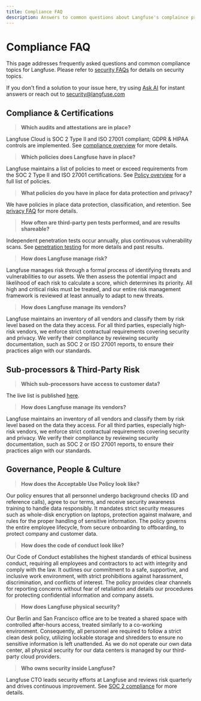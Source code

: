 ```yaml
---
title: Compliance FAQ
description: Answers to common questions about Langfuse's complaince practices.
---
```


# Compliance FAQ

This page addresses frequently asked questions and common compliance topics for Langfuse. Please refer to [security FAQs](/security/security-faq) for details on security topics.

If you don't find a solution to your issue here, try using [Ask AI](/docs/ask-ai) for instant answers or reach out to security@langfuse.com


## Compliance & Certifications

> **Which audits and attestations are in place?**

Langfuse Cloud is SOC 2 Type II and ISO 27001 compliant; GDPR & HIPAA controls are implemented. See [compliance overview](/security/soc2) for more details.

> **Which policies does Langfuse have in place?**

Langfuse maintains a list of policies to meet or exceed requirements from the SOC 2 Type II and ISO 27001 certifications. See [Policy overview](/security/policies) for a full list of policies.

> **What policies do you have in place for data protection and privacy?**

We have policies in place data protection, classification, and retention. See [privacy FAQ](security/privacy-faq) for more details.

> **How often are third‑party pen tests performed, and are results shareable?**

Independent penetration tests occur annually, plus continuous vulnerability scans. See [penetration testing](/security/penetration-testing) for more details and past results.

> **How does Langfuse manage risk?**

Langfuse manages risk through a formal process of identifying threats and vulnerabilities to our assets. We then assess the potential impact and likelihood of each risk to calculate a score, which determines its priority. All high and critical risks must be treated, and our entire risk management framework is reviewed at least annually to adapt to new threats.

> **How does Langfuse manage its vendors?**

Langfuse maintains an inventory of all vendors and classify them by risk level based on the data they access. For all third parties, especially high-risk vendors, we enforce strict contractual requirements covering security and privacy. We verify their compliance by reviewing security documentation, such as SOC 2 or ISO 27001 reports, to ensure their practices align with our standards.


## Sub‑processors & Third‑Party Risk

> **Which sub‑processors have access to customer data?**

The live list is published [here](/security/subprocessors).

> **How does Langfuse manage its vendors?**

Langfuse maintains an inventory of all vendors and classify them by risk level based on the data they access. For all third parties, especially high-risk vendors, we enforce strict contractual requirements covering security and privacy. We verify their compliance by reviewing security documentation, such as SOC 2 or ISO 27001 reports, to ensure their practices align with our standards.


## Governance, People & Culture

> **How does the Acceptable Use Policy look like?**

Our policy ensures that all personnel undergo background checks (ID and reference calls), agree to our terms, and receive security awareness training to handle data responsibly. It mandates strict security measures such as whole-disk encryption on laptops, protection against malware, and rules for the proper handling of sensitive information. The policy governs the entire employee lifecycle, from secure onboarding to offboarding, to protect company and customer data.

> **How does the code of conduct look like?**

Our Code of Conduct establishes the highest standards of ethical business conduct, requiring all employees and contractors to act with integrity and comply with the law. It outlines our commitment to a safe, supportive, and inclusive work environment, with strict prohibitions against harassment, discrimination, and conflicts of interest. The policy provides clear channels for reporting concerns without fear of retaliation and details our procedures for protecting confidential information and company assets.

> **How does Langfuse physical security?**

Our Berlin and San Francisco office are to be treated a shared space with controlled after-hours access, treated similarly to a co-working environment. Consequently, all personnel are required to follow a strict clean desk policy, utilizing lockable storage and shredders to ensure no sensitive information is left unattended. As we do not operate our own data center, all physical security for our data centers is managed by our third-party cloud providers.

> **Who owns security inside Langfuse?**

Langfuse CTO leads security efforts at Langfuse and reviews risk quarterly and drives continuous improvement. See [SOC 2 compliance](/security/soc2) for more details.
